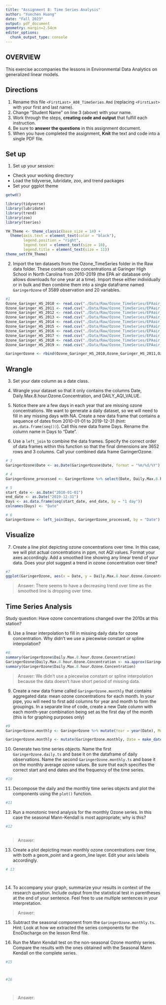 ```yaml
---
title: "Assignment 8: Time Series Analysis"
author: "Yuechen Huang"
date: "Fall 2023"
output: pdf_document
geometry: margin=2.54cm
editor_options: 
  chunk_output_type: console
---
```


## OVERVIEW

This exercise accompanies the lessons in Environmental Data Analytics on generalized linear models. 

## Directions
1. Rename this file `<FirstLast>_A08_TimeSeries.Rmd` (replacing `<FirstLast>` with your first and last name).
2. Change "Student Name" on line 3 (above) with your name.
3. Work through the steps, **creating code and output** that fulfill each instruction.
4. Be sure to **answer the questions** in this assignment document.
5. When you have completed the assignment, **Knit** the text and code into a single PDF file.

## Set up 
1. Set up your session:

* Check your working directory
* Load the tidyverse, lubridate, zoo, and trend packages
* Set your ggplot theme

```r
getwd()

library(tidyverse)
library(lubridate)
library(trend)
library(zoo)
library(tseries)

YH_Theme <- theme_classic(base_size = 14) + 
  theme(axis.text = element_text(color = "black"), 
        legend.position = "right",
        legend.text = element_text(size = 10),
        legend.title = element_text(size = 11))
theme_set(YH_Theme)
```


2. Import the ten datasets from the Ozone_TimeSeries folder in the Raw data folder. These contain ozone concentrations at Garinger High School in North Carolina from 2010-2019 (the EPA air database only allows downloads for one year at a time). Import these either individually or in bulk and then combine them into a single dataframe named `GaringerOzone` of 3589 observation and 20 variables. 

```r
#1
Ozone_Garinger_HS_2010 <- read.csv("./Data/Raw/Ozone_TimeSeries/EPAair_O3_GaringerNC2010_raw.csv")
Ozone_Garinger_HS_2011 <- read.csv("./Data/Raw/Ozone_TimeSeries/EPAair_O3_GaringerNC2011_raw.csv")
Ozone_Garinger_HS_2012 <- read.csv("./Data/Raw/Ozone_TimeSeries/EPAair_O3_GaringerNC2012_raw.csv")
Ozone_Garinger_HS_2013 <- read.csv("./Data/Raw/Ozone_TimeSeries/EPAair_O3_GaringerNC2013_raw.csv")
Ozone_Garinger_HS_2014 <- read.csv("./Data/Raw/Ozone_TimeSeries/EPAair_O3_GaringerNC2014_raw.csv")
Ozone_Garinger_HS_2015 <- read.csv("./Data/Raw/Ozone_TimeSeries/EPAair_O3_GaringerNC2015_raw.csv")
Ozone_Garinger_HS_2016 <- read.csv("./Data/Raw/Ozone_TimeSeries/EPAair_O3_GaringerNC2016_raw.csv")
Ozone_Garinger_HS_2017 <- read.csv("./Data/Raw/Ozone_TimeSeries/EPAair_O3_GaringerNC2017_raw.csv")
Ozone_Garinger_HS_2018 <- read.csv("./Data/Raw/Ozone_TimeSeries/EPAair_O3_GaringerNC2018_raw.csv")
Ozone_Garinger_HS_2019 <- read.csv("./Data/Raw/Ozone_TimeSeries/EPAair_O3_GaringerNC2019_raw.csv")

GaringerOzone <- rbind(Ozone_Garinger_HS_2010,Ozone_Garinger_HS_2011,Ozone_Garinger_HS_2012,Ozone_Garinger_HS_2013,Ozone_Garinger_HS_2014,Ozone_Garinger_HS_2015,Ozone_Garinger_HS_2016,Ozone_Garinger_HS_2017,Ozone_Garinger_HS_2018,Ozone_Garinger_HS_2019)
```

## Wrangle

3. Set your date column as a date class.

4. Wrangle your dataset so that it only contains the columns Date, Daily.Max.8.hour.Ozone.Concentration, and DAILY_AQI_VALUE. 

5. Notice there are a few days in each year that are missing ozone concentrations. We want to generate a daily dataset, so we will need to fill in any missing days with NA. Create a new data frame that contains a sequence of dates from 2010-01-01 to 2019-12-31 (hint: `as.data.frame(seq())`). Call this new data frame Days. Rename the column name in Days to "Date".

6. Use a `left_join` to combine the data frames. Specify the correct order of data frames within this function so that the final dimensions are 3652 rows and 3 columns. Call your combined data frame GaringerOzone. 

```r
# 3
GaringerOzone$Date <- as.Date(GaringerOzone$Date, format = "%m/%d/%Y")

# 4
GaringerOzone_processed <- GaringerOzone %>% select(Date, Daily.Max.8.hour.Ozone.Concentration, DAILY_AQI_VALUE)

# 5
start_date <- as.Date("2010-01-01")
end_date <- as.Date("2019-12-31")
Days <- as.data.frame(seq(start_date, end_date, by = "1 day"))
colnames(Days) <- "Date"

# 6
GaringerOzone <- left_join(Days, GaringerOzone_processed, by = "Date")

```

## Visualize

7. Create a line plot depicting ozone concentrations over time. In this case, we will plot actual concentrations in ppm, not AQI values. Format your axes accordingly. Add a smoothed line showing any linear trend of your data. Does your plot suggest a trend in ozone concentration over time?

```r
#7
ggplot(GaringerOzone, aes(x = Date, y = Daily.Max.8.hour.Ozone.Concentration)) + geom_line() + geom_smooth(method = lm, se = FALSE) + ylab("Concentration (ppm)") + YH_Theme
```

>Answer: There seems to have a decreasing trend over time as the smoothed line is dropping over time. 

## Time Series Analysis

Study question: Have ozone concentrations changed over the 2010s at this station? 

8. Use a linear interpolation to fill in missing daily data for ozone concentration. Why didn't we use a piecewise constant or spline interpolation?

```r
#8
summary(GaringerOzone$Daily.Max.8.hour.Ozone.Concentration)
GaringerOzone$Daily.Max.8.hour.Ozone.Concentration <- na.approx(GaringerOzone$Daily.Max.8.hour.Ozone.Concentration)
summary(GaringerOzone$Daily.Max.8.hour.Ozone.Concentration)
```

> Answer: We didn't use a piecewise constant or spline interpolation because the data doesn't have short period of missing data.


9. Create a new data frame called `GaringerOzone.monthly` that contains aggregated data: mean ozone concentrations for each month. In your pipe, you will need to first add columns for year and month to form the groupings. In a separate line of code, create a new Date column with each month-year combination being set as the first day of the month (this is for graphing purposes only)

```r
#9
GaringerOzone.monthly <- GaringerOzone %>% mutate(Year = year(Date), Month = month(Date)) %>% group_by(Year, Month) %>% summarise(mean_ozone_month = Daily.Max.8.hour.Ozone.Concentration)

GaringerOzone.monthly <- mutate(GaringerOzone.monthly, Date = make_date(Year, Month, 1))
```


10. Generate two time series objects. Name the first `GaringerOzone.daily.ts` and base it on the dataframe of daily observations. Name the second `GaringerOzone.monthly.ts` and base it on the monthly average ozone values. Be sure that each specifies the correct start and end dates and the frequency of the time series.

```r
#10

```


11. Decompose the daily and the monthly time series objects and plot the components using the `plot()` function.

```r
#11


```


12. Run a monotonic trend analysis for the monthly Ozone series. In this case the seasonal Mann-Kendall is most appropriate; why is this?

```r
#12



```

> Answer: 

13. Create a plot depicting mean monthly ozone concentrations over time, with both a geom_point and a geom_line layer. Edit your axis labels accordingly.

```r
# 13




```

14. To accompany your graph, summarize your results in context of the research question. Include output from the statistical test in parentheses at the end of your sentence. Feel free to use multiple sentences in your interpretation.

> Answer: 

15. Subtract the seasonal component from the `GaringerOzone.monthly.ts`. Hint: Look at how we extracted the series components for the EnoDischarge on the lesson Rmd file.

16. Run the Mann Kendall test on the non-seasonal Ozone monthly series. Compare the results with the ones obtained with the Seasonal Mann Kendall on the complete series.

```r
#15



#16




```

> Answer: 
